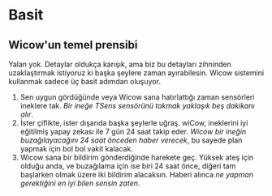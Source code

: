 # Basit

## Wicow'un temel prensibi

Yalan yok. Detaylar oldukça karışık, ama biz bu detayları zihninden 
uzaklaştırmak istiyoruz ki başka şeylere zaman ayırabilesin. 
Wicow sistemini kullanmak sadece üç basit adımdan oluşuyor.

1. Sen uygun gördüğünde veya Wicow sana hatırlattığı 
zaman sensörleri ineklere tak.
*Bir ineğe TSens sensörünü takmak yaklaşık beş dakikanı alır*.
2. İster çiflikte, ister dışarıda başka şeylerle uğraş. wiCow, 
ineklerini iyi eğitilmiş yapay zekası ile 7 gün 24 saat takip eder. 
*Wicow bir ineğin buzağılayacağını 24 saat önceden haber verecek*, 
bu sayede plan yapmak için bol bol vakit kalacak.
3. Wicow sana bir bildirim gönderdiğinde harekete geç. 
Yüksek ateş için olduğu anda, ve buzağılama için ise biri 24 saat önce, 
diğeri tam başlarken olmak üzere iki bildirim alacaksın. 
Haberi alınca *ne yapman gerektiğini en iyi bilen sensin zaten*.
